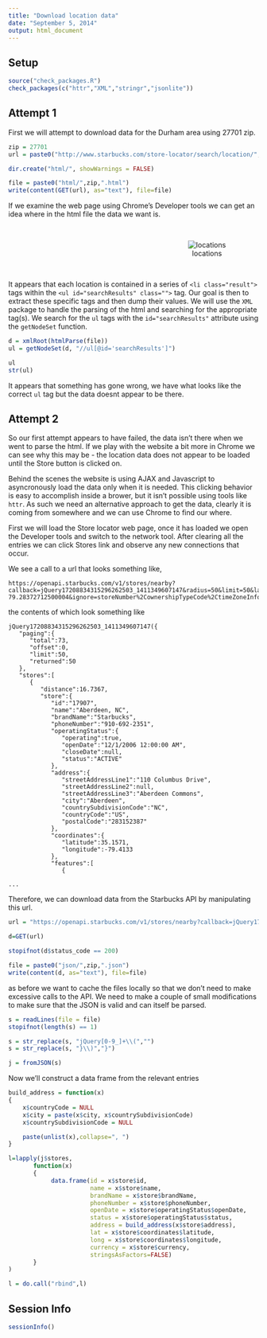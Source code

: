 ```yaml
---
title: "Download location data"
date: "September 5, 2014"
output: html_document
---
```


## Setup

```r
source("check_packages.R")
check_packages(c("httr","XML","stringr","jsonlite"))
```

## Attempt 1

First we will attempt to download data for the Durham area using 27701 zip.

```r
zip = 27701
url = paste0("http://www.starbucks.com/store-locator/search/location/",zip)

dir.create("html/", showWarnings = FALSE)

file = paste0("html/",zip,".html")
write(content(GET(url), as="text"), file=file)
```

If we examine the web page using Chrome's Developer tools we can get an idea where in the html file the data we want is.

<br/>
<div style="text-align:center; width:800px">
![locations](imgs/locs.png)
</div>
<br/>

It appears that each location is contained in a series of `<li class="result">` tags within the `<ul id="searchResults" class="">` tag. Our goal is then to extract these specific tags and then dump their values. We will use the `XML` package to handle the parsing of the html and searching for the appropriate tag(s). We search for the `ul` tags with the `id="searchResults"` attribute using the `getNodeSet` function. 

```r
d = xmlRoot(htmlParse(file))
ul = getNodeSet(d, "//ul[@id='searchResults']")
```

```r
ul
str(ul)
```

It appears that something has gone wrong, we have what looks like the correct `ul` tag but the data doesnt appear to be there.


## Attempt 2

So our first attempt appears to have failed, the data isn't there when we went to parse the html. If we play with the website a bit more in Chrome we can see why this may be - the location data does not appear to be loaded until the Store button is clicked on.

Behind the scenes the website is using AJAX and Javascript to asyncronously load the data only when it is needed. This clicking behavior is easy to accomplish inside a brower, but it isn't possible using tools like `httr`. As such we need an alternative approach to get the data, clearly it is coming from somewhere and we can use Chrome to find our where.

First we will load the Store locator web page, once it has loaded we open the Developer tools and switch to the network tool. After clearing all the entries we can click Stores link and observe any new connections that occur.

We see a call to a url that looks something like,

```
https://openapi.starbucks.com/v1/stores/nearby?callback=jQuery17208834315296262503_1411349607147&radius=50&limit=50&latLng=35.37538467194457%2C-79.28372712500004&ignore=storeNumber%2CownershipTypeCode%2CtimeZoneInfo%2CextendedHours%2ChoursNext7Days&brandCodes=SBUX&access_token=3mrq93gq8m8347stk5ck99a9&_=1411349885653
```

the contents of which look something like

```
jQuery17208834315296262503_1411349607147({  
   "paging":{  
      "total":73,
      "offset":0,
      "limit":50,
      "returned":50
   },
   "stores":[  
      {  
         "distance":16.7367,
         "store":{  
            "id":"17907",
            "name":"Aberdeen, NC",
            "brandName":"Starbucks",
            "phoneNumber":"910-692-2351",
            "operatingStatus":{  
               "operating":true,
               "openDate":"12/1/2006 12:00:00 AM",
               "closeDate":null,
               "status":"ACTIVE"
            },
            "address":{  
               "streetAddressLine1":"110 Columbus Drive",
               "streetAddressLine2":null,
               "streetAddressLine3":"Aberdeen Commons",
               "city":"Aberdeen",
               "countrySubdivisionCode":"NC",
               "countryCode":"US",
               "postalCode":"283152387"
            },
            "coordinates":{  
               "latitude":35.1571,
               "longitude":-79.4133
            },
            "features":[  
               {

...
```

Therefore, we can download data from the Starbucks API by manipulating this url.

```r
url = "https://openapi.starbucks.com/v1/stores/nearby?callback=jQuery17208834315296262503_1411349607148&radius=50&limit=50&latLng=35.9981205%2C-78.89204440000003&ignore=storeNumber%2CownershipTypeCode%2CtimeZoneInfo%2CextendedHours%2ChoursNext7Days&brandCodes=SBUX&access_token=3mrq93gq8m8347stk5ck99a9&_=1411350894873"

d=GET(url)

stopifnot(d$status_code == 200)

file = paste0("json/",zip,".json")
write(content(d, as="text"), file=file)
```

as before we want to cache the files locally so that we don't need to make excessive calls to the API. We need to make a couple of small modifications to make sure that the JSON is valid and can itself be parsed.

```r
s = readLines(file = file)
stopifnot(length(s) == 1)

s = str_replace(s, "jQuery[0-9_]+\\(","")
s = str_replace(s, "}\\)","}")  

j = fromJSON(s)
```

Now we'll construct a data frame from the relevant entries

```r
build_address = function(x)
{
    x$countryCode = NULL
    x$city = paste(x$city, x$countrySubdivisionCode)
    x$countrySubdivisionCode = NULL

    paste(unlist(x),collapse=", ")
}

l=lapply(j$stores, 
       function(x)
       {
            data.frame(id = x$store$id,
                       name = x$store$name,
                       brandName = x$store$brandName,
                       phoneNumber = x$store$phoneNumber,
                       openDate = x$store$operatingStatus$openDate,
                       status = x$store$operatingStatus$status,
                       address = build_address(x$store$address),
                       lat = x$store$coordinates$latitude,
                       long = x$store$coordinates$longitude,
                       currency = x$store$currency,
                       stringsAsFactors=FALSE)
       }
)

l = do.call("rbind",l)
```


## Session Info

```r
sessionInfo()
```